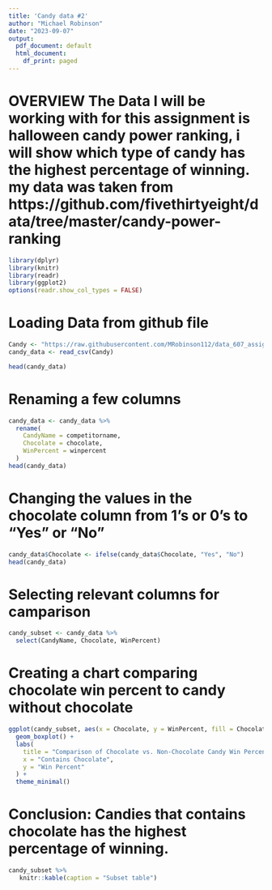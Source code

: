 ```yaml
---
title: 'Candy data #2'
author: "Michael Robinson"
date: "2023-09-07"
output:
  pdf_document: default
  html_document:
    df_print: paged
---
```

# OVERVIEW The Data I will be working with for this assignment is halloween candy power ranking, i will show which type of candy has the highest percentage of winning. my data was taken from https://github.com/fivethirtyeight/data/tree/master/candy-power-ranking

```r

library(dplyr)
library(knitr)
library(readr)
library(ggplot2)
options(readr.show_col_types = FALSE)

```
# Loading Data from github file

```r

Candy <- "https://raw.githubusercontent.com/MRobinson112/data_607_assignment-1/main/candy-data.csv"
candy_data <- read_csv(Candy)

head(candy_data)
```

# Renaming a few columns

```r

candy_data <- candy_data %>%
  rename(
    CandyName = competitorname,
    Chocolate = chocolate,
    WinPercent = winpercent
  )
head(candy_data)
```

# Changing the values in the chocolate column from 1's or 0's to "Yes" or "No"

```r

candy_data$Chocolate <- ifelse(candy_data$Chocolate, "Yes", "No")
head(candy_data)
```

# Selecting  relevant columns for camparison

```r

candy_subset <- candy_data %>%
  select(CandyName, Chocolate, WinPercent)
```

# Creating a chart comparing chocolate win percent to candy without chocolate

```r


ggplot(candy_subset, aes(x = Chocolate, y = WinPercent, fill = Chocolate)) +
  geom_boxplot() +
  labs(
    title = "Comparison of Chocolate vs. Non-Chocolate Candy Win Percent",
    x = "Contains Chocolate",
    y = "Win Percent"
  ) +
  theme_minimal()


```
# Conclusion: Candies that contains chocolate has the highest percentage of winning.

```r

candy_subset %>%
   knitr::kable(caption = "Subset table")


```
